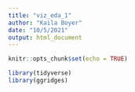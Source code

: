 ```yaml
---
title: "viz_eda_1"
author: "Kaila Boyer"
date: "10/5/2021"
output: html_document
---
```


```r
knitr::opts_chunk$set(echo = TRUE)
```

```r
library(tidyverse)
library(ggridges)
```

